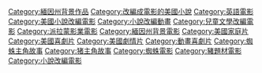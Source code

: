 
[[Category:緬因州背景作品|Category:緬因州背景作品]]
[[Category:改編成電影的美國小說|Category:改編成電影的美國小說]]
[[Category:英語電影|Category:英語電影]]
[[Category:美國小說改編電影|Category:美國小說改編電影]]
[[Category:小說改編動畫|Category:小說改編動畫]]
[[Category:兒童文學改編電影|Category:兒童文學改編電影]]
[[Category:派拉蒙影業電影|Category:派拉蒙影業電影]]
[[Category:緬因州背景電影|Category:緬因州背景電影]]
[[Category:美國家庭片|Category:美國家庭片]]
[[Category:美國喜劇片|Category:美國喜劇片]]
[[Category:美國劇情片|Category:美國劇情片]]
[[Category:動畫喜劇片|Category:動畫喜劇片]]
[[Category:蜘蛛主角故事|Category:蜘蛛主角故事]]
[[Category:猪主角故事|Category:猪主角故事]]
[[Category:蜘蛛電影|Category:蜘蛛電影]]
[[Category:豬題材電影|Category:豬題材電影]]
[[Category:小說改編電影|Category:小說改編電影]]